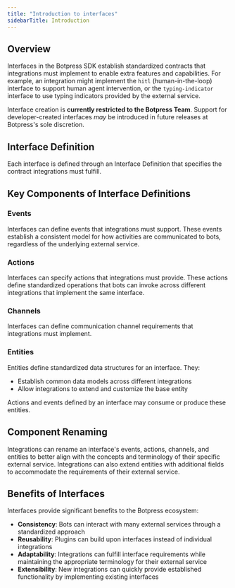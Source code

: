 ```yaml
---
title: "Introduction to interfaces"
sidebarTitle: Introduction
---
```


## Overview

Interfaces in the Botpress SDK establish standardized contracts that integrations must implement to enable extra features and capabilities. For example, an integration might implement the `hitl` (human-in-the-loop) interface to support human agent intervention, or the `typing-indicator` interface to use typing indicators provided by the external service.

<Warning>Interface creation is **currently restricted to the Botpress Team**. Support for developer-created interfaces _may_ be introduced in future releases at Botpress's sole discretion.</Warning>

## Interface Definition

Each interface is defined through an Interface Definition that specifies the contract integrations must fulfill.

## Key Components of Interface Definitions

### Events

Interfaces can define events that integrations must support. These events establish a consistent model for how activities are communicated to bots, regardless of the underlying external service.

### Actions

Interfaces can specify actions that integrations must provide. These actions define standardized operations that bots can invoke across different integrations that implement the same interface.

### Channels

Interfaces can define communication channel requirements that integrations must implement.

### Entities

Entities define standardized data structures for an interface. They:

- Establish common data models across different integrations
- Allow integrations to extend and customize the base entity

Actions and events defined by an interface may consume or produce these entities.

## Component Renaming

<Tip>
Integrations can rename an interface's events, actions, channels, and entities to better align with the concepts and terminology of their specific external service. Integrations can also extend entities with additional fields to accommodate the requirements of their external service.
</Tip>

## Benefits of Interfaces

Interfaces provide significant benefits to the Botpress ecosystem:

- **Consistency**: Bots can interact with many external services through a standardized approach
- **Reusability**: Plugins can build upon interfaces instead of individual integrations
- **Adaptability**: Integrations can fulfill interface requirements while maintaining the appropriate terminology for their external service
- **Extensibility**: New integrations can quickly provide established functionality by implementing existing interfaces
